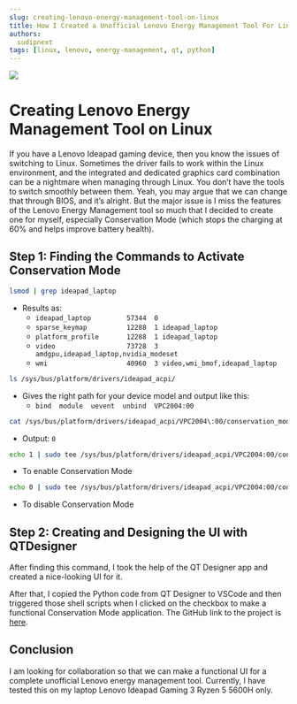 ```yaml
---
slug: creating-lenovo-energy-management-tool-on-linux
title: How I Created a Unofficial Lenovo Energy Management Tool For Linux
authors:
  sudipnext
tags: [linux, lenovo, energy-management, qt, python]
---
```

![](https://miro.medium.com/v2/resize:fit:1400/format:webp/0*nKDvwhBZkSCoOLrN.jpg)
# Creating Lenovo Energy Management Tool on Linux

If you have a Lenovo Ideapad gaming device, then you know the issues of switching to Linux. Sometimes the driver fails to work within the Linux environment, and the integrated and dedicated graphics card combination can be a nightmare when managing through Linux. You don’t have the tools to switch smoothly between them. Yeah, you may argue that we can change that through BIOS, and it’s alright. But the major issue is I miss the features of the Lenovo Energy Management tool so much that I decided to create one for myself, especially Conservation Mode (which stops the charging at 60% and helps improve battery health).
<!-- truncate -->
## Step 1: Finding the Commands to Activate Conservation Mode

```bash
lsmod | grep ideapad_laptop
```
- Results as:
  - `ideapad_laptop         57344  0`
  - `sparse_keymap          12288  1 ideapad_laptop`
  - `platform_profile       12288  1 ideapad_laptop`
  - `video                  73728  3 amdgpu,ideapad_laptop,nvidia_modeset`
  - `wmi                    40960  3 video,wmi_bmof,ideapad_laptop`

```bash
ls /sys/bus/platform/drivers/ideapad_acpi/
```
- Gives the right path for your device model and output like this:
  - `bind  module  uevent  unbind  VPC2004:00`

```bash
cat /sys/bus/platform/drivers/ideapad_acpi/VPC2004\:00/conservation_mode
```
- Output: `0`

```bash
echo 1 | sudo tee /sys/bus/platform/drivers/ideapad_acpi/VPC2004:00/conservation_mode
```
- To enable Conservation Mode

```bash
echo 0 | sudo tee /sys/bus/platform/drivers/ideapad_acpi/VPC2004:00/conservation_mode
```
- To disable Conservation Mode

## Step 2: Creating and Designing the UI with QTDesigner

After finding this command, I took the help of the QT Designer app and created a nice-looking UI for it.

After that, I copied the Python code from QT Designer to VSCode and then triggered those shell scripts when I clicked on the checkbox to make a functional Conservation Mode application. The GitHub link to the project is [here](https://github.com/sudipnext/lenovo_energy_management.git).

## Conclusion

I am looking for collaboration so that we can make a functional UI for a complete unofficial Lenovo energy management tool. Currently, I have tested this on my laptop Lenovo Ideapad Gaming 3 Ryzen 5 5600H only.
